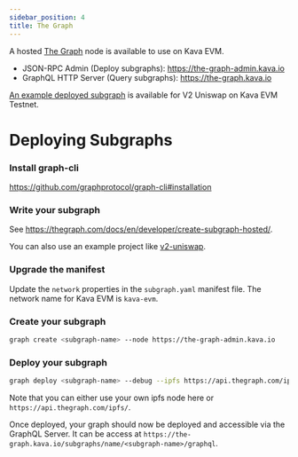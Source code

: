 ```yaml
---
sidebar_position: 4
title: The Graph
---
```


A hosted [The Graph](https://thegraph.com/en/) node is available to use on Kava EVM.

- JSON-RPC Admin (Deploy subgraphs): https://the-graph-admin.kava.io
- GraphQL HTTP Server (Query subgraphs): https://the-graph.kava.io

[An example deployed subgraph](https://the-graph.evm-alpha.kava.io/subgraphs/name/Kava-Labs/v2-uniswap/graphql) is available for V2 Uniswap on Kava EVM Testnet.

# Deploying Subgraphs

### Install graph-cli

https://github.com/graphprotocol/graph-cli#installation

### Write your subgraph

See https://thegraph.com/docs/en/developer/create-subgraph-hosted/.

You can also use an example project like [v2-uniswap](https://github.com/Uniswap/v2-subgraph).

### Upgrade the manifest

Update the `network` properties in the `subgraph.yaml` manifest file.
The network name for Kava EVM is `kava-evm`.

### Create your subgraph

```bash
graph create <subgraph-name> --node https://the-graph-admin.kava.io
```

### Deploy your subgraph

```bash
graph deploy <subgraph-name> --debug --ipfs https://api.thegraph.com/ipfs/ --node https://the-graph-admin.kava.io
```

Note that you can either use your own ipfs node here or `https://api.thegraph.com/ipfs/`.

Once deployed, your graph should now be deployed and accessible via the GraphQL Server. It can be access at `https://the-graph.kava.io/subgraphs/name/<subgraph-name>/graphql`.
